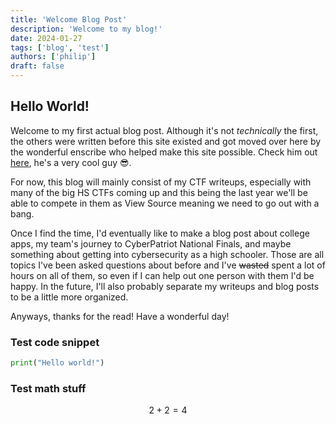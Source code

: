 ```yaml
---
title: 'Welcome Blog Post'
description: 'Welcome to my blog!'
date: 2024-01-27
tags: ['blog', 'test']
authors: ['philip']
draft: false
---
```


## Hello World!

Welcome to my first actual blog post. Although it's not _technically_ the first, the others were written before this site existed and got moved over here by the wonderful enscribe who helped make this site possible. Check him out [here](https://enscribe.dev/), he's a very cool guy 😎.

For now, this blog will mainly consist of my CTF writeups, especially with many of the big HS CTFs coming up and this being the last year we'll be able to compete in them as View Source meaning we need to go out with a bang.

Once I find the time, I'd eventually like to make a blog post about college apps, my team's journey to CyberPatriot National Finals, and maybe something about getting into cybersecurity as a high schooler. Those are all topics I've been asked questions about before and I've ~~wasted~~ spent a lot of hours on all of them, so even if I can help out one person with them I'd be happy. In the future, I'll also probably separate my writeups and blog posts to be a little more organized.

Anyways, thanks for the read! Have a wonderful day!

### Test code snippet

```py
print("Hello world!")
```

### Test math stuff

$$
2 + 2 = 4
$$
